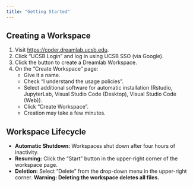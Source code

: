 ```yaml
---
title: "Getting Started"
---
```


## Creating a Workspace

1.  Visit <https://coder.dreamlab.ucsb.edu>.
2.  Click "UCSB Login" and log in using UCSB SSO (via Google).
3.  Click the button to create a Dreamlab Workspace.
4.  On the "Create Workspace" page:
    *   Give it a name.
    *   Check "I understand the usage policies".
    *   Select additional software for automatic installation (Rstudio, JupyterLab, Visual Studio Code (Desktop), Visual Studio Code (Web)).
    *   Click "Create Workspace".
    *   Creation may take a few minutes.

## Workspace Lifecycle

*   **Automatic Shutdown:** Workspaces shut down after four hours of inactivity.
*   **Resuming:** Click the "Start" button in the upper-right corner of the workspace page.
*   **Deletion:** Select "Delete" from the drop-down menu in the upper-right corner. **Warning: Deleting the workspace deletes all files.**
